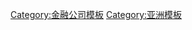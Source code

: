 <!-- 排列順序請參閱亞洲條目 -->
{{Navbox
|bodyclass=hlist

|name       = World Bank Financial Information Asia
|title      = 亞洲地區銀行列表
|titlestyle = background:Khaki 
|groupstyle = background:Khaki 
|state      = collapsed
|list1      = 
*[[中国大陆银行列表|中國大陸]]
**[[中国大陆农村金融机构列表|农村]]
*[[香港銀行列表|香港]]
*[[澳门银行列表|澳門]]
*[[臺灣銀行列表|台灣]]
*[[日本銀行列表|日本]]
*[[韩国银行列表|南韓]]
*[[越南銀行列表|越南]] 
*[[泰国银行列表|泰國]] 
*[[缅甸银行列表|缅甸]]
*[[菲律賓銀行列表|菲律賓]]
*[[新加坡銀行列表|新加坡]] 
*[[印尼銀行列表|印尼]] 
*[[马来西亚银行列表|马来西亚]] 
*[[印度銀行列表|印度]]
*[[俄羅斯銀行列表|俄羅斯]]
}}<noinclude>
{{collapsible option}}
[[Category:金融公司模板]]
[[Category:亚洲模板]]
</noinclude>